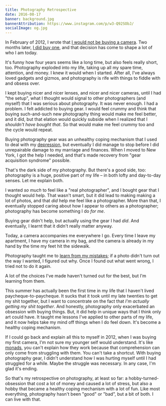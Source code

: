 ```yaml
---
title: Photography Retrospective
date: 2016-08-17
banner: background.jpg
bannerAttribution: https://www.instagram.com/p/w3-Q92SObJ/
socialImage: og.jpg
---
```


In February of 2012, I wrote that [I would not be buying a camera](https://ashfurrow.com/blog/effort-to-improved-skill-ratio-and-expertise/). Two months later, [I did buy one](https://ashfurrow.com/blog/so-i-bought-a-camera/), and that decision has come to shape a lot of who I am today.

It's funny how four years seems like a long time, but also feels really short, too. Photography exploded into my life, taking up all my spare time, attention, and money. I knew it would when I started. After all, I've always loved gadgets and gizmos, and photography is rife with things to fiddle with and obsess over.

I kept buying nicer and nicer lenses, and nicer and nicer cameras, until I had "the setup", what I thought would signal to other photographers (and myself) that I was serious about photography. It was never enough. I had a problem. I felt addicted to buying gear. I would feel crummy and think that buying such-and-such new photography thing would make me feel better, and it did, but that elation would quickly subside when I realized that I _shouldn't have bought that_. So that would make me feel crummy too and the cycle would repeat.

Buying photography gear was an unhealthy coping mechanism that I used to deal with my [depression](https://ashfurrow.com/blog/depression/), but eventually I did manage to stop before I did unrepairable damage to my marriage and finances. When I moved to New York, I got the help I needed, and that's made recovery from "gear acquisition syndrome" possible.

That's the dark side of my photography. But there's a good side, too: photography is a huge, positive part of my life – in both lofty and day-to-day senses. Let me explain both.

I wanted _so much_ to feel like a "real photographer", and I bought gear that I thought would help. That wasn't smart, but it did lead to making making a lot of photos, and that _did_ help me feel like a photographer. More than that, I eventually stopped caring about how I appear to others as a photographer; photography has become something I do _for me_.

Buying gear didn't help, but actually using the gear I had _did_. And eventually, I learnt that it didn't really matter anyway.

Today, a camera accompanies me everywhere I go. Every time I leave my apartment, I have my camera in my bag, and the camera is already in my hand by the time my feet hit the sidewalk.

<Tweet tweetID="695643794922934272" />

Photography taught me to [learn from my mistakes](https://ashfurrow.com/blog/developers-should-learn-photography/); if a photo didn't turn out the way I wanted, I figured out why. Once I found out what went wrong, I tried not to do it again.

A lot of the choices I've made haven't turned out for the best, but I'm learning from them.

This summer has actually been the first time in my life that I haven't lived paycheque-to-paycheque. It sucks that it took until my late twenties to get my shit together, but I want to concentrate on the fact that _I'm actually getting my shit together_. And honestly, photography only exacerbated an obsession with buying things. But, it did help in unique ways that I think only art could have. It taught me lessons I've applied to other parts of my life, and it now helps take my mind off things when I do feel down. It's become a healthy coping mechanism.

If I could go back and explain all this to myself in 2012, when I was buying my first camera, I'm not sure my younger self would understand. It's like [monads](https://byorgey.wordpress.com/2009/01/12/abstraction-intuition-and-the-monad-tutorial-fallacy/), you can't explain how they work because that comprehension can only come from struggling with them. You can't take a shortcut. With buying photography gear, I didn't understand how I was hurting myself until I had struggled for a while. Maybe the struggle was necessary. In any case, I'm glad it's ending.

So that's my retrospective on photography, at least so far: a hobby-turned-obsession that cost a lot of money and caused a lot of stress, but also a hobby that became a healthy coping mechanism with a lot of fun. Like most everything, photography hasn't been "good" or "bad", but a bit of both. I can live with that.
